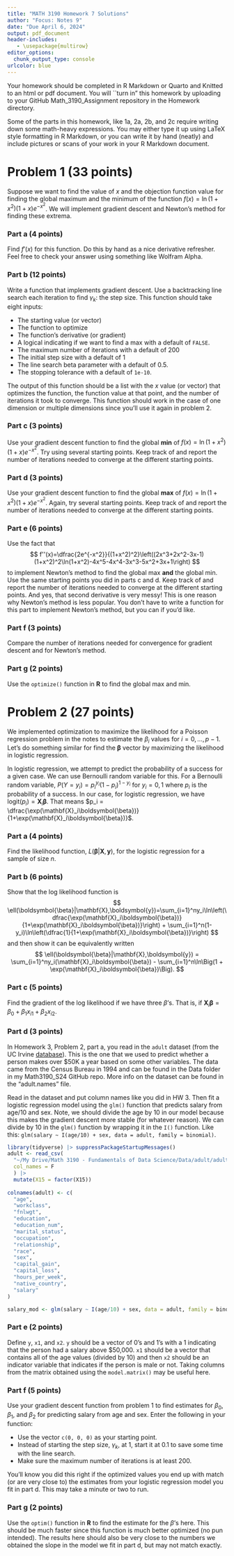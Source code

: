 ```yaml
---
title: "MATH 3190 Homework 7 Solutions"
author: "Focus: Notes 9"
date: "Due April 6, 2024"
output: pdf_document
header-includes:
   - \usepackage{multirow}
editor_options: 
  chunk_output_type: console
urlcolor: blue
---
```


Your homework should be completed in R Markdown or Quarto and Knitted to an html or pdf document. You will ``turn in" this homework by uploading to your GitHub Math_3190_Assignment repository in the Homework directory.

Some of the parts in this homework, like 1a, 2a, 2b, and 2c require writing down some math-heavy expressions. You may either type it up using LaTeX style formatting in R Markdown, or you can write it by hand (neatly) and include pictures or scans of your work in your R Markdown document. 

# Problem 1 (33 points)

Suppose we want to find the value of $x$ and the objection function value for finding the global maximum and the minimum of the function $f(x)=\ln(1+x^2)(1+x)e^{-x^2}$. We will implement gradient descent and Newton's method for finding these extrema.

### Part a (4 points)
Find $f'(x)$ for this function. Do this by hand as a nice derivative refresher. Feel free to check your answer using something like Wolfram Alpha. 


### Part b (12 points)
Write a function that implements gradient descent. Use a backtracking line search each iteration to find $\gamma_k$: the step size. This function should take eight inputs: 

* The starting value (or vector)
* The function to optimize
* The function's derivative (or gradient)
* A logical indicating if we want to find a max with a default of `FALSE`.
* The maximum number of iterations with a default of 200
* The initial step size with a default of 1
* The line search beta parameter with a default of 0.5.
* The stopping tolerance with a default of `1e-10`. 

The output of this function should be a list with the $x$ value (or vector) that optimizes the function, the function value at that point, and the number of iterations it took to converge. This function should work in the case of one dimension or multiple dimensions since you'll use it again in problem 2.


### Part c (3 points)
Use your gradient descent function to find the global **min** of $f(x)=\ln(1+x^2)(1+x)e^{-x^2}$. Try using several starting points. Keep track of and report the number of iterations needed to converge at the different starting points.


### Part d (3 points)
Use your gradient descent function to find the global **max** of $f(x)=\ln(1+x^2)(1+x)e^{-x^2}$. Again, try several starting points. Keep track of and report the number of iterations needed to converge at the different starting points.


### Part e (6 points)
Use the fact that
$$
f''(x)=\dfrac{2e^{-x^2}}{(1+x^2)^2}\left((2x^3+2x^2-3x-1)(1+x^2)^2\ln(1+x^2)-4x^5-4x^4-3x^3-5x^2+3x+1\right)
$$
to implement Newton's method to find the global max **and** the global min. Use the same starting points you did in parts c and d. Keep track of and report the number of iterations needed to converge at the different starting points. And yes, that second derivative is very messy! This is one reason why Newton's method is less popular. You don't have to write a function for this part to implement Newton's method, but you can if you'd like.


### Part f (3 points)
Compare the number of iterations needed for convergence for gradient descent and for Newton's method. 


### Part g (2 points)
Use the `optimize()` function in **R** to find the global max and min. 



# Problem 2 (27 points)

We implemented optimization to maximize the likelihood for a Poisson regression problem in the notes to estimate the $\beta_i$ values for $i=0,\dots,p-1$. Let's do something similar for find the $\boldsymbol{\beta}$ vector by maximizing the likelihood in logistic regression.

In logistic regression, we attempt to predict the probability of a success for a given case. We can use Bernoulli random variable for this. For a Bernoulli random variable, $P(Y=y_i) = p_i^{y_i}(1-p_i)^{1-y_i}$ for $y_i=0,1$ where $p_i$ is the probability of a success. In our case, for logistic regression, we have $\text{logit}(p_i)=\mathbf{X}_i\boldsymbol{\beta}$. That means $p_i = \dfrac{\exp(\mathbf{X}_i\boldsymbol{\beta})}{1+\exp(\mathbf{X}_i\boldsymbol{\beta})}$.

### Part a (4 points)
Find the likelihood function, $L(\boldsymbol{\beta}|\mathbf{X},\boldsymbol{y})$, for the logistic regression for a sample of size $n$. 


### Part b (6 points)
Show that the log likelihood function is
$$
\ell(\boldsymbol{\beta}|\mathbf{X},\boldsymbol{y})=\sum_{i=1}^ny_i\ln\left(\dfrac{\exp(\mathbf{X}_i\boldsymbol{\beta})}{1+\exp(\mathbf{X}_i\boldsymbol{\beta})}\right) + \sum_{i=1}^n(1-y_i)\ln\left(\dfrac{1}{1+\exp(\mathbf{X}_i\boldsymbol{\beta})}\right)
$$
and then show it can be equivalently written 
$$
\ell(\boldsymbol{\beta}|\mathbf{X},\boldsymbol{y}) = \sum_{i=1}^ny_i(\mathbf{X}_i\boldsymbol{\beta}) - \sum_{i=1}^n\ln\Big(1 + \exp(\mathbf{X}_i\boldsymbol{\beta})\Big).
$$


### Part c (5 points)
Find the gradient of the log likelihood if we have three $\beta$'s. That is, if $\mathbf{X}_i\boldsymbol{\beta}=\beta_0+\beta_1x_{i1}+\beta_2x_{i2}$.


### Part d (3 points)
In Homework 3, Problem 2, part a, you read in the `adult` dataset (from the UC Irvine [database](https://archive.ics.uci.edu/dataset/2/adult)). This is the one that we used to predict whether a person makes over $50K a year based on some other variables. The data came from the Census Bureau in 1994 and can be found in the Data folder in my Math3190_S24 GitHub repo. More info on the dataset can be found in the "adult.names" file.

Read in the dataset and put column names like you did in HW 3. Then fit a logistic regression model using the `glm()` function that predicts salary from age/10 and sex. Note, we should divide the age by 10 in our model because this makes the gradient descent more stable (for whatever reason). We can divide by 10 in the `glm()` function by wrapping it in the `I()` function. Like this: `glm(salary ~ I(age/10) + sex, data = adult, family = binomial)`.

```r
library(tidyverse) |> suppressPackageStartupMessages()
adult <- read_csv(
  "~/My Drive/Math 3190 - Fundamentals of Data Science/Data/adult/adult.data", 
  col_names = F
  ) |>
  mutate(X15 = factor(X15))
  
colnames(adult) <- c(
  "age",
  "workclass",
  "fnlwgt",
  "education",
  "education_num",
  "marital_status",
  "occupation",
  "relationship",
  "race",
  "sex",
  "capital_gain",
  "capital_loss",
  "hours_per_week",
  "native_country",
  "salary"
)

salary_mod <- glm(salary ~ I(age/10) + sex, data = adult, family = binomial)
```


### Part e (2 points)
Define `y`, `x1`, and `x2`. `y` should be a vector of 0's and 1's with a 1 indicating that the person had a salary above $50,000. `x1` should be a vector that contains all of the age values (divided by 10) and then `x2` should be an indicator variable that indicates if the person is male or not. Taking columns from the matrix obtained using the `model.matrix()` may be useful here.


### Part f (5 points)
Use your gradient descent function from problem 1 to find estimates for $\beta_0$, $\beta_1$, and $\beta_2$ for predicting salary from age and sex. Enter the following in your function:

* Use the vector `c(0, 0, 0)` as your starting point.
* Instead of starting the step size, $\gamma_k$, at 1, start it at 0.1 to save some time with the line search.
* Make sure the maximum number of iterations is at least 200. 

You'll know you did this right if the optimized values you end up with match (or are very close to) the estimates from your logistic regression model you fit in part d. This may take a minute or two to run.


### Part g (2 points)
Use the `optim()` function in **R** to find the estimate for the $\beta$'s here. This should be much faster since this function is much better optimized (no pun intended). The results here should also be very close to the numbers we obtained the slope in the model we fit in part d, but may not match exactly.

